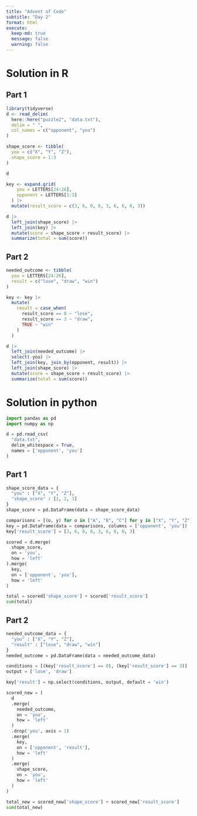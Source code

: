```yaml
---
title: "Advent of Code"
subtitle: "Day 2"
format: html
execute:
  keep-md: true
  message: false
  warning: false
---
```


# Solution in R

## Part 1

```r
library(tidyverse)
d <- read_delim(
  here::here("puzzle2", "data.txt"),
  delim = " ",
  col_names = c("opponent", "you")
)
```

```r
shape_score <- tibble(
  you = c("X", "Y", "Z"),
  shape_score = 1:3
)
```

```r
d
```


```r
key <- expand.grid(
    you = LETTERS[24:26], 
    opponent = LETTERS[1:3]
  ) |>
  mutate(result_score = c(3, 6, 0, 0, 3, 6, 6, 0, 3))
```


```r
d |>
  left_join(shape_score) |>
  left_join(key) |>
  mutate(score = shape_score + result_score) |>
  summarize(total = sum(score))
```

## Part 2

```r
needed_outcome <- tibble(
  you = LETTERS[24:26],
  result = c("lose", "draw", "win")
)
```


```r
key <- key |>
  mutate(
    result = case_when(
      result_score == 0 ~ "lose",
      result_score == 3 ~ "draw",
      TRUE ~ "win"
    )
  ) 
```


```r
d |>
  left_join(needed_outcome) |>
  select(-you) |>
  left_join(key, join_by(opponent, result)) |>
  left_join(shape_score) |>
  mutate(score = shape_score + result_score) |>
  summarize(total = sum(score))
```

# Solution in python

```python
import pandas as pd
import numpy as np
```

```python
d = pd.read_csv(
  "data.txt",
  delim_whitespace = True,
  names = ['opponent', 'you']
)
```

## Part 1

```python
shape_score_data = {
  "you" : ["X", "Y", "Z"],
  "shape_score" : [1, 2, 3]
}
shape_score = pd.DataFrame(data = shape_score_data)
```

```python
comparisons = [(o, y) for o in ["A", "B", "C"] for y in ["X", "Y", "Z"]]
key = pd.DataFrame(data = comparisons, columns = ['opponent', 'you'])
key['result_score'] = [3, 6, 0, 0, 3, 6, 6, 0, 3]
```

```python
scored = d.merge(
  shape_score,
  on = 'you',
  how = 'left'
).merge(
  key,
  on = ['opponent', 'you'],
  how = 'left'
)
```

```python
total = scored['shape_score'] + scored['result_score']
sum(total)
```

## Part 2

```python
needed_outcome_data = {
  "you" : ["X", "Y", "Z"],
  "result" : ["lose", "draw", "win"]
}
needed_outcome = pd.DataFrame(data = needed_outcome_data)
```

```python
conditions = [(key['result_score'] == 0), (key['result_score'] == 3)]
output = ['lose', 'draw']

key['result'] = np.select(conditions, output, default = 'win')
```

```python
scored_new = (
  d
  .merge(
    needed_outcome,
    on = 'you',
    how = 'left'
  )
  .drop('you', axis = 1)
  .merge(
    key,
    on = ['opponent', 'result'],
    how = 'left'
  )
  .merge(
    shape_score,
    on = 'you',
    how = 'left'
  )
)
```

```python
total_new = scored_new['shape_score'] + scored_new['result_score']
sum(total_new)
```



